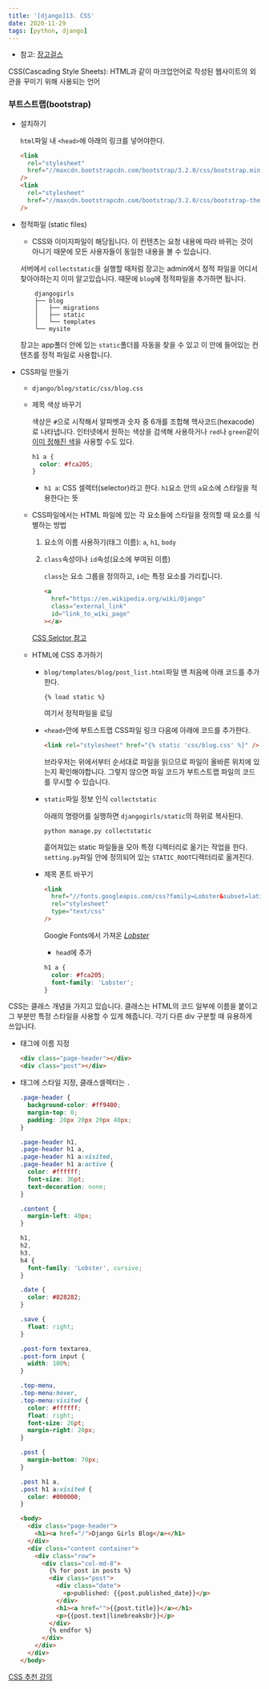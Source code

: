 ```yaml
---
title: '[django]13. CSS'
date: 2020-11-29
tags: [python, django]
---
```


- 참고: [장고걸스](https://tutorial.djangogirls.org/ko/css/)

CSS(Cascading Style Sheets): HTML과 같이 마크업언어로 작성된 웹사이트의 외관을 꾸미기 위해 사용되는 언어

### 부트스트랩(bootstrap)

- 설치하기

  `html`파일 내 `<head>`에 아래의 링크를 넣어야한다.

  ```html
  <link
    rel="stylesheet"
    href="//maxcdn.bootstrapcdn.com/bootstrap/3.2.0/css/bootstrap.min.css"
  />
  <link
    rel="stylesheet"
    href="//maxcdn.bootstrapcdn.com/bootstrap/3.2.0/css/bootstrap-theme.min.css"
  />
  ```

- 정적파일 (static files)

  - CSS와 이미지파일이 해당됩니다. 이 컨텐츠는 요청 내용에 따라 바뀌는 것이 아니기 때문에 모든 사용자들이 동일한 내용을 볼 수 있습니다.

  서버에서 `collectstatic`을 실행할 때처럼 장고는 admin에서 정적 파일을 어디서 찾아야하는지 이미 알고있습니다. 때문에 `blog`에 정적파일을 추가하면 됩니다.

  ```
      djangogirls
      ├── blog
      │   ├── migrations
      │   ├── static
      │   └── templates
      └── mysite
  ```

  장고는 app폴더 안에 있는 `static`폴더를 자동을 찾을 수 있고 이 안에 들어있는 컨텐츠를 정적 파일로 사용합니다.

- CSS파일 만들기

  - `django/blog/static/css/blog.css`

  - 제목 색상 바꾸기

    색상은 `#`으로 시작해서 알파벳과 숫자 중 6개를 조합해 헥사코드(hexacode)로 나타냅니다. 인터넷에서 원하는 색상을 검색해 사용하거나 `red`나 `green`같이 [이미 정해진 색](https://www.w3schools.com/colors/colors_names.asp)을 사용할 수도 있다.

    ```css
    h1 a {
      color: #fca205;
    }
    ```

    - `h1 a`: CSS 셀렉터(selector)라고 한다. `h1`요소 안의 `a`요소에 스타일을 적용한다는 뜻

  - CSS파일에서는 HTML 파일에 있는 각 요소들에 스타일을 정의할 때 요소를 식별하는 방법

    1. 요소의 이름 사용하기(태그 이름): `a`, `h1`, `body`

    2. `class`속성이나 `id`속성(요소에 부여된 이름)

       `class`는 요소 그룹을 정의하고, `id`는 특정 요소를 가리킵니다.

       ```html
       <a
         href="https://en.wikipedia.org/wiki/Django"
         class="external_link"
         id="link_to_wiki_page"
       ></a>
       ```

    [CSS Selctor 참고](https://www.w3schools.com/cssref/css_selectors.asp)

  - HTML에 CSS 추가하기

    - `blog/templates/blog/post_list.html`파일 맨 처음에 아래 코드를 추가한다.

      ```
      {% load static %}
      ```

      여기서 정적파일을 로딩

    - `<head>`안에 부트스트랩 CSS파일 링크 다음에 아래에 코드를 추가한다.

      ```html
      <link rel="stylesheet" href="{% static 'css/blog.css' %}" />
      ```

      브라우저는 위에서부터 순서대로 파일을 읽으므로 파일이 올바른 위치에 있는지 확인해야합니다. 그렇지 않으면 파일 코드가 부트스트랩 파일의 코드를 무시할 수 있습니다.

    - `static`파일 정보 인식 `collectstatic`

      아래의 명령어를 실행하면 `djangogirls/static`의 하위로 복사된다.

      ```
      python manage.py collectstatic
      ```

      흩어져있는 static 파일들을 모아 특정 디렉터리로 옮기는 작업을 한다. `setting.py`파일 안에 정의되어 있는 `STATIC_ROOT`디렉터리로 옮겨진다.

    - 제목 폰트 바꾸기

      ```html
      <link
        href="//fonts.googleapis.com/css?family=Lobster&subset=latin,latin-ext"
        rel="stylesheet"
        type="text/css"
      />
      ```

      Google Fonts에서 가져온 [_Lobster_](https://fonts.google.com/specimen/Lobster?query=lob&sidebar.open=true&selection.family=Roboto)

      - `head`에 추가

      ```css
      h1 a {
        color: #fca205;
        font-family: 'Lobster';
      }
      ```

CSS는 클래스 개념을 가지고 있습니다. 클래스는 HTML의 코드 일부에 이름을 붙이고 그 부분만 특정 스타일을 사용할 수 있게 해줍니다. 각기 다른 div 구분할 때 유용하게 쓰입니다.

- 태그에 이름 지정

  ```html
  <div class="page-header"></div>
  <div class="post"></div>
  ```

- 태그에 스타일 지정, 클래스셀렉터는 `.`

  ```css
  .page-header {
    background-color: #ff9400;
    margin-top: 0;
    padding: 20px 20px 20px 40px;
  }

  .page-header h1,
  .page-header h1 a,
  .page-header h1 a:visited,
  .page-header h1 a:active {
    color: #ffffff;
    font-size: 36pt;
    text-decoration: none;
  }

  .content {
    margin-left: 40px;
  }

  h1,
  h2,
  h3,
  h4 {
    font-family: 'Lobster', cursive;
  }

  .date {
    color: #828282;
  }

  .save {
    float: right;
  }

  .post-form textarea,
  .post-form input {
    width: 100%;
  }

  .top-menu,
  .top-menu:hover,
  .top-menu:visited {
    color: #ffffff;
    float: right;
    font-size: 26pt;
    margin-right: 20px;
  }

  .post {
    margin-bottom: 70px;
  }

  .post h1 a,
  .post h1 a:visited {
    color: #000000;
  }
  ```

  ```html
  <body>
    <div class="page-header">
      <h1><a href="/">Django Girls Blog</a></h1>
    </div>
    <div class="content container">
      <div class="row">
        <div class="col-md-8">
          {% for post in posts %}
          <div class="post">
            <div class="date">
              <p>published: {{post.published_date}}</p>
            </div>
            <h1><a href="">{{post.title}}</a></h1>
            <p>{{post.text|linebreaksbr}}</p>
          </div>
          {% endfor %}
        </div>
      </div>
    </div>
  </body>
  ```

[CSS 추천 강의](https://www.codecademy.com/catalog/all)
